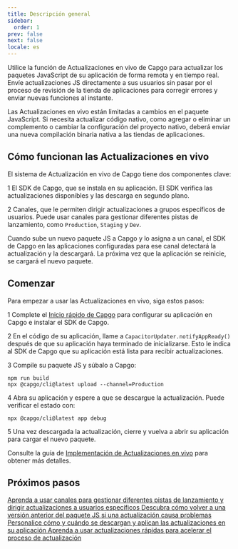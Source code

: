 ```yaml
---
title: Descripción general
sidebar:
  order: 1
prev: false
next: false
locale: es
---
```



Utilice la función de Actualizaciones en vivo de Capgo para actualizar los paquetes JavaScript de su aplicación de forma remota y en tiempo real. Envíe actualizaciones JS directamente a sus usuarios sin pasar por el proceso de revisión de la tienda de aplicaciones para corregir errores y enviar nuevas funciones al instante.

<Aside>

Las Actualizaciones en vivo están limitadas a cambios en el paquete JavaScript. Si necesita actualizar código nativo, como agregar o eliminar un complemento o cambiar la configuración del proyecto nativo, deberá enviar una nueva compilación binaria nativa a las tiendas de aplicaciones.

</Aside>

## Cómo funcionan las Actualizaciones en vivo

El sistema de Actualización en vivo de Capgo tiene dos componentes clave:

1 El SDK de Capgo, que se instala en su aplicación. El SDK verifica las actualizaciones disponibles y las descarga en segundo plano.

2 Canales, que le permiten dirigir actualizaciones a grupos específicos de usuarios. Puede usar canales para gestionar diferentes pistas de lanzamiento, como `Production`, `Staging` y `Dev`.

Cuando sube un nuevo paquete JS a Capgo y lo asigna a un canal, el SDK de Capgo en las aplicaciones configuradas para ese canal detectará la actualización y la descargará. La próxima vez que la aplicación se reinicie, se cargará el nuevo paquete.

## Comenzar

Para empezar a usar las Actualizaciones en vivo, siga estos pasos:

<Steps>

1 Complete el [Inicio rápido de Capgo](/docs/getting-started/quickstart) para configurar su aplicación en Capgo e instalar el SDK de Capgo.

2 En el código de su aplicación, llame a `CapacitorUpdater.notifyAppReady()` después de que su aplicación haya terminado de inicializarse. Esto le indica al SDK de Capgo que su aplicación está lista para recibir actualizaciones.

3 Compile su paquete JS y súbalo a Capgo:
   ```shell
   npm run build
   npx @capgo/cli@latest upload --channel=Production 
   ```

4 Abra su aplicación y espere a que se descargue la actualización. Puede verificar el estado con:
   ```shell
   npx @capgo/cli@latest app debug
   ```

5 Una vez descargada la actualización, cierre y vuelva a abrir su aplicación para cargar el nuevo paquete.

</Steps>

Consulte la guía de [Implementación de Actualizaciones en vivo](/docs/getting-started/deploy) para obtener más detalles.

## Próximos pasos

<CardGrid stagger>
  <a href="/docs/live-updates/channels/">
    <Card title="Canales" icon="bars">
      Aprenda a usar canales para gestionar diferentes pistas de lanzamiento y dirigir actualizaciones a usuarios específicos
    </Card>
  </a>

  <a href="/docs/live-updates/rollbacks/">
    <Card title="Reversiones" icon="left-arrow">
      Descubra cómo volver a una versión anterior del paquete JS si una actualización causa problemas
    </Card>
  </a>

  <a href="/docs/live-updates/update-behavior/">
    <Card title="Comportamiento de actualización" icon="setting">
      Personalice cómo y cuándo se descargan y aplican las actualizaciones en su aplicación
    </Card>
  </a>
  <a href="/docs/live-updates/fast-updates/">
    <Card title="Actualizaciones rápidas" icon="starlight">
      Aprenda a usar actualizaciones rápidas para acelerar el proceso de actualización
    </Card>
  </a>
</CardGrid>